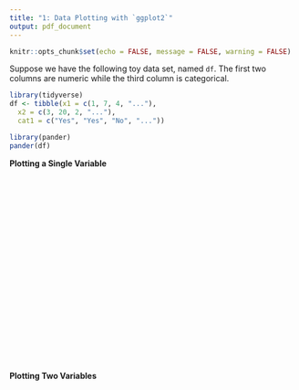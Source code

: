 ```yaml
---
title: "1: Data Plotting with `ggplot2`"
output: pdf_document
---
```


```r
knitr::opts_chunk$set(echo = FALSE, message = FALSE, warning = FALSE)
```

Suppose we have the following toy data set, named `df`. The first two columns are numeric while the third column is categorical.

```r
library(tidyverse)
df <- tibble(x1 = c(1, 7, 4, "..."),
  x2 = c(3, 20, 2, "..."),
  cat1 = c("Yes", "Yes", "No", "..."))

library(pander)
pander(df)
```

__Plotting a Single Variable__

&nbsp;

&nbsp;

&nbsp;

&nbsp;

&nbsp;

&nbsp;

&nbsp;

&nbsp;

&nbsp;

&nbsp;

&nbsp;

__Plotting Two Variables__

